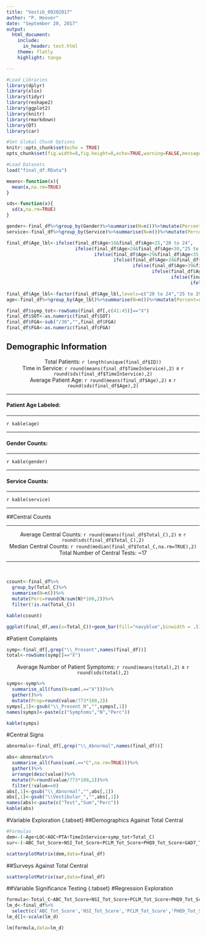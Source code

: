 ---
title: "Vestib_09202017"
author: "P. Hoover"
date: "September 20, 2017"
output: 
  html_document:
    include:
      in_header: test.html
    theme: flatly
    highlight: tango

---

```{r setup, include=FALSE}
#Load Libraries
library(dplyr)
library(xlsx)
library(tidyr)
library(reshape2)
library(ggplot2)
library(knitr)
library(rmarkdown)
library(DT)
library(car)

#Set Global Chunk Options
knitr::opts_chunk$set(echo = TRUE)
opts_chunk$set(fig.width=8,fig.height=8,echo=TRUE,warning=FALSE,message=FALSE) 

#Load Datasets
load("final_df.RData")

means<-function(x){
  mean(x,na.rm=TRUE)
}

sds<-function(x){
  sd(x,na.rm=TRUE)
}

gender<-final_df%>%group_by(Gender)%>%summarise(N=n())%>%mutate(Percent=round(N/sum(N)*100,2))%>%arrange(desc(N))
service<-final_df%>%group_by(Service)%>%summarise(N=n())%>%mutate(Percent=round(N/sum(N)*100,2))%>%arrange(desc(N))

final_df$Age_lbl<-ifelse(final_df$Age>18&final_df$Age<25,"20 to 24",
                         ifelse(final_df$Age>24&final_df$Age<30,"25 to 29",
                                ifelse(final_df$Age>29&final_df$Age<35,"30 to 34",
                                       ifelse(final_df$Age>34&final_df$Age<40,"35 to 39",
                                              ifelse(final_df$Age>39&final_df$Age<45,"40 to 44",
                                                     ifelse(final_df$Age>44&final_df$Age<50,"45 to 49",
                                                            ifelse(final_df$Age>49&final_df$Age<55,"50 to 54",
                                                                   ifelse(final_df$Age>54,"55 to 60",NA))))))))

final_df$Age_lbl<-factor(final_df$Age_lbl,levels=c("20 to 24","25 to 29", "30 to 34", "35 to 39", "40 to 44", "45 to 49", "50 to 54", "55 to 60" ))
age<-final_df%>%group_by(Age_lbl)%>%summarise(N=n())%>%mutate(Percent=round(N/sum(N)*100,2))

final_df$symp_tot<-rowSums(final_df[,c(41:45)]=="X")
final_df$SOT<-as.numeric(final_df$SOT)
final_df$FGA<-sub("/30","",final_df$FGA)
final_df$FGA<-as.numeric(final_df$FGA)

```

## Demographic Information


<center> Total Patients: `r length(unique(final_df$ID))` </center>

<center> Time in Service:  `r round(means(final_df$TimeInService),2)` &plusmn; `r round(sds(final_df$TimeInService),2)` </center>

<center> Average Patient Age: `r round(means(final_df$Age),2)` &plusmn; `r round(sds(final_df$Age),2)` </center>

***

<h4> Patient Age Labeled:  </h4>

***

`r kable(age)`

***

<h4> Gender Counts: </h4> 

*** 

`r kable(gender)` 

***

<h4> Service Counts: </h4> 

***

`r kable(service)` 

***
##Central Counts 

***
<center> Average Central Counts: `r round(means(final_df$Total_C),2)` &plusmn; `r round(sds(final_df$Total_C),2)` </center>

<center> Median Central Counts: `r round(median(final_df$Total_C,na.rm=TRUE),2)` </center>

<center> Total Number of Central Tests: ~17 </center>

***
&nbsp; 
```{r Vestib, include=TRUE,echo=FALSE,fig.align='center'}
ccount<-final_df%>%
  group_by(Total_C)%>%
  summarise(N=n())%>%
  mutate(Perc=round(N/sum(N)*100,2))%>%
  filter(!is.na(Total_C))

kable(ccount)

ggplot(final_df,aes(x=Total_C))+geom_bar(fill="navyblue",binwidth = .5)+ggtitle("Histogram of Total Number of Central Signs")+theme(plot.title=element_text(hjust=0.5,vjust=0.1))+scale_y_continuous(expand=c(0,0))+xlab("Total Number of Centeral Signs")+ylab("Frequency")+expand_limits(y=c(0,175))
```


#Patient Complaints

```{r complains, include=TRUE,echo=FALSE}
symp<-final_df[,grep("\\_Present",names(final_df))]
total<-rowSums(symp[]=="X")


```

<center> Average Number of Patient Symptoms: `r round(means(total),2)` &plusmn; `r round(sds(total),2)` </center>

```{r symp counts,include=TRUE,echo=FALSE}
symps<-symp%>%
  summarise_all(funs(N=sum(.=="X")))%>%
  gather()%>%
  mutate(Prop=round(value/773*100,2))
symps[,1]<-gsub("\\_Present_N","",symps[,1])
names(symps)<-paste(c("Symptoms","N","Perc"))

kable(symps)
```

#Central Signs

```{r vestib compare, include=TRUE, echo=FALSE}
abnormals<-final_df[,grep("\\_Abnormal",names(final_df))]

abs<-abnormals%>%
  summarise_all(funs(sum(.=="C",na.rm=TRUE)))%>%
  gather()%>%
  arrange(desc(value))%>%
  mutate(P=round(value/773*100,2))%>%
  filter(!value==0)
abs[,1]<-gsub("\\_Abnormal","",abs[,1])
abs[,1]<-gsub("\\Vestibular_","",abs[,1])
names(abs)<-paste(c("Test","Sum","Perc"))
kable(abs)
```


#Variable Exploration {.tabset}
##Demographics Against Total Central
```{r dem_scatter, include=TRUE, echo=FALSE,fig.width=10,fig.height=10}
#Formulas
dem<-(~Age+LOC+AOC+PTA+TimeInService+symp_tot+Total_C)
sur<-(~ABC_Tot_Score+NSI_Tot_Score+PCLM_Tot_Score+PHQ9_Tot_Score+GAD7_Tot_Score+DHI_Tot_Score+FGA+SOT+Total_C)

scatterplotMatrix(dem,data=final_df)
```

##Surveys Against Total Central
```{r survey_scatter,include=TRUE, echo=FALSE,fig.width=10,fig.height=10}
scatterplotMatrix(sur,data=final_df)
```


##Variable Significance Testing {.tabset}
#Regression Exploration
```{r reg, include=TRUE,echo=FALSE}
formula<-Total_C~ABC_Tot_Score+NSI_Tot_Score+PCLM_Tot_Score+PHQ9_Tot_Score+GAD7_Tot_Score+DHI_Tot_Score+FGA+SOT+LOC+AOC+PTA+TimeInService+symp_tot
lm_d<-final_df%>%
  select(c('ABC_Tot_Score','NSI_Tot_Score','PCLM_Tot_Score','PHQ9_Tot_Score','GAD7_Tot_Score','DHI_Tot_Score','FGA','SOT','LOC','AOC','PTA','TimeInService','symp_tot','Total_C'))
lm_d[]<-scale(lm_d)

lm(formula,data=lm_d)


```



